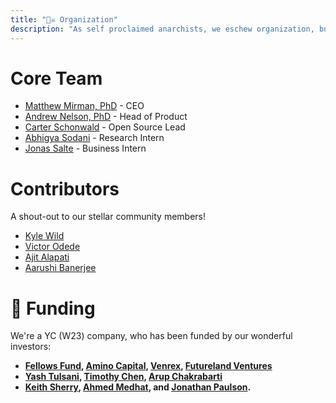 ```yaml
---
title: "🏴‍☠️ Organization"
description: "As self proclaimed anarchists, we eschew organization, but alas, we do live in a society."
---
```


# Core Team

- [Matthew Mirman, PhD](https://www.linkedin.com/in/matthewmirman/) - CEO
- [Andrew Nelson, PhD](https://www.linkedin.com/in/ajnelsnyc/) - Head of Product
- [Carter Schonwald](https://www.linkedin.com/in/carter-schonwald-aa178132/) - Open Source Lead
- [Abhigya Sodani](https://www.linkedin.com/in/abhigya-sodani-405918160/) - Research Intern
- [Jonas Salte](https://www.linkedin.com/in/jonas-fossaa-salte/) - Business Intern

# Contributors

A shout-out to our stellar community members!

- [Kyle Wild](https://www.linkedin.com/in/kylewild/)
- [Victor Odede](https://www.linkedin.com/in/victor-odede-aaa907114/)
- [Ajit Alapati](https://www.linkedin.com/in/ajit-alapati/)	
- [Aarushi Banerjee](https://www.linkedin.com/in/ab99/)


# 🍼 Funding 

We're a YC (W23) company, who has been funded by our wonderful investors:
- **[Fellows Fund](https://www.fellowsfundvc.com/), [Amino Capital](https://www.aminocapital.com/), [Venrex](https://www.venrex.partners/), [Futureland Ventures](https://www.futurelandventures.com/)**
- **[Yash Tulsani](https://www.linkedin.com/in/yash-tulsani/), [Timothy Chen](https://www.linkedin.com/in/timchen/), [Arup Chakrabarti](https://www.linkedin.com/in/arupchak/)**
- **[Keith Sherry](https://www.linkedin.com/in/keithtsherry/), [Ahmed Medhat](https://www.linkedin.com/in/ahmedmedhatm/), and [Jonathan Paulson](https://www.linkedin.com/in/jonathan-paulson-aa57203a/).**